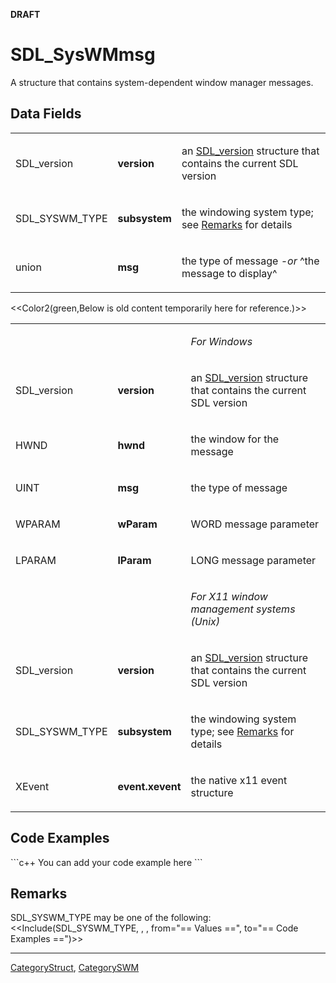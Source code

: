 <!-- pragma section-numbers off -->
<!-- pragma disable-camelcase -->
'''DRAFT'''

= SDL_SysWMmsg =
A structure that contains system-dependent window manager messages.


== Data Fields ==
{|
|SDL_version
|'''version'''
|an [[SDL_version]] structure that contains the current SDL version
|-
|SDL_SYSWM_TYPE
|'''subsystem'''
|the windowing system type; see [[#Remarks|Remarks]] for details
|-
|union
|'''msg'''
|the type of message ''-or'' ^the message to display^
|}

<<Color2(green,Below is old content temporarily here for reference.)>>
{|
|
|
|''For Windows''
|-
|SDL_version
|'''version'''
|an [[SDL_version]] structure that contains the current SDL version
|-
|HWND
|'''hwnd'''
|the window for the message
|-
|UINT
|'''msg'''
|the type of message
|-
|WPARAM
|'''wParam'''
|WORD message parameter
|-
|LPARAM
|'''lParam'''
|LONG message parameter
|-
|
|
|''For X11 window management systems (Unix)''
|-
|SDL_version
|'''version'''
|an [[SDL_version]] structure that contains the current SDL version
|-
|SDL_SYSWM_TYPE
|'''subsystem'''
|the windowing system type; see [[#Remarks|Remarks]] for details
|-
|XEvent
|'''event.xevent'''
|the native x11 event structure
|}


== Code Examples ==
```c++
You can add your code example here
```

== Remarks ==
SDL_SYSWM_TYPE may be one of the following:
<<Include(SDL_SYSWM_TYPE, , , from="== Values ==", to="== Code Examples ==")>>


----
[[CategoryStruct]], [[CategorySWM]]
